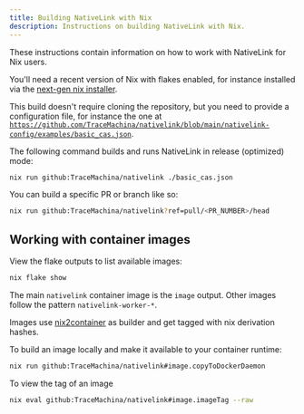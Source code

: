 ```yaml
---
title: Building NativeLink with Nix
description: Instructions on building NativeLink with Nix.
---
```


These instructions contain information on how to work with NativeLink for Nix
users.

You'll need a recent version of Nix with flakes enabled, for instance installed
via the [next-gen nix installer](https://github.com/NixOS/experimental-nix-installer).

This build doesn't require cloning the repository, but you need to provide a
configuration file, for instance the one at [`https://github.com/TraceMachina/nativelink/blob/main/nativelink-config/examples/basic_cas.json`](./nativelink-config/examples/basic_cas.json).

The following command builds and runs NativeLink in release (optimized) mode:

```sh
nix run github:TraceMachina/nativelink ./basic_cas.json
```

You can build a specific PR or branch like so:

```sh
nix run github:TraceMachina/nativelink?ref=pull/<PR_NUMBER>/head
```

## Working with container images

View the flake outputs to list available images:

```sh
nix flake show
```

The main `nativelink` container image is the `image` output. Other images follow
the pattern `nativelink-worker-*`.

Images use [nix2container](https://github.com/nlewo/nix2container) as builder
and get tagged with nix derivation hashes.

To build an image locally and make it available to your container runtime:

```sh
nix run github:TraceMachina/nativelink#image.copyToDockerDaemon
```

To view the tag of an image

```sh
nix eval github:TraceMachina/nativelink#image.imageTag --raw
```
